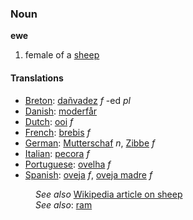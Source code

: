 === Noun ===

'''ewe'''

# female of a [[sheep]]

==== Translations ====
*[[Breton]]: [[dañvadez]] ''f'' -ed ''pl''
*[[Danish]]: [[moderfår]]
*[[Dutch]]: [[ooi]] ''f''
*[[French]]: [[brebis]] ''f''
*[[German]]: [[Mutterschaf]] ''n'', [[Zibbe]] ''f''
*[[Italian]]: [[pecora]] ''f''
*[[Portuguese]]: [[ovelha]] ''f''
*[[Spanish]]: [[oveja]] ''f'', [[oveja madre]] ''f''

:''See also'' [[w:sheep|Wikipedia article on sheep]]
:''See also'': [[ram]]